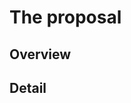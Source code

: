 # The proposal
<!--
This is where the proposal should be outlined. 
-->

## Overview
<!--
At a high-level address what your proposal is and how it will address the
problem identified. Highlight any benefits to the R Community that follow from
solving the problem. This should be your most compelling section.
-->

## Detail
<!--
Go into more detail about the specifics of the project and it delivers against the problem.


Depending on project type the detail section should include:

 - [ ] Minimum Viable Product
 - [ ] Architecture
 - [ ] Assumptions

Our proposal centers on leveraging Nix, a package manager built for reproducible
builds, to completely package CRAN and Bioconductor for R. Nix makes it easy to
install multiple versions of packages and supports per-project development
environments, all while operating seamlessly across various operating systems
and architectures. Although CRAN and Bioconductor are already packaged with Nix,
not all packages are available as binaries and thus must be compiled from
source. Our goal is to extend this to cover the entire repositories—including
older versions—to ensure full reproducibility and stability for the R community.

By investing in dedicated hardware and developing thorough documentation, we aim
to simplify the process for R users. This initiative will provide reliable,
reproducible environments that benefit everyone from data scientists to
statisticians, ultimately enhancing collaborative work and continuous
integration across diverse systems.

Our minimum viable product will consist of a build farm that leverages a variety
of hardware running both Linux and macOS. This setup ensures that we can compile
binaries across different operating systems. To automate the build process, we
will use Hydra, the continuous integration tool from NixOS, which will compile
the binaries efficiently. In addition, we plan to integrate an S3 storage
solution to cache and distribute these binary packages effectively, ensuring
they are quickly and reliably accessible to all users.

Our architecture ... *here I think we should have a diagram?*

We assume that sufficient funding and hardware resources will be available to
build and maintain this infrastructure. It is also anticipated that the existing
Nix ecosystem can be scaled to cover the full scope of CRAN and Bioconductor
repositories. Moreover, with the support of improved and user-friendly
documentation, we expect that R users will readily adopt Nix, easing their
transition to a reproducible build environment.

Overall, this proposal offers a robust solution to the challenges of managing R
packages across diverse environments, ensuring consistency, reliability, and
enhanced reproducibility for the entire R community.

-->
